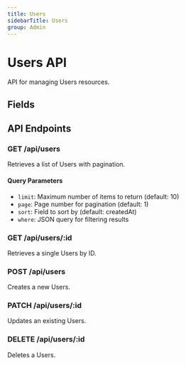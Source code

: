 ```yaml
---
title: Users
sidebarTitle: Users
group: Admin
---
```


# Users API

API for managing Users resources.

## Fields

## API Endpoints

### GET /api/users

Retrieves a list of Users with pagination.

#### Query Parameters

- `limit`: Maximum number of items to return (default: 10)
- `page`: Page number for pagination (default: 1)
- `sort`: Field to sort by (default: createdAt)
- `where`: JSON query for filtering results

### GET /api/users/:id

Retrieves a single Users by ID.

### POST /api/users

Creates a new Users.

### PATCH /api/users/:id

Updates an existing Users.

### DELETE /api/users/:id

Deletes a Users.
